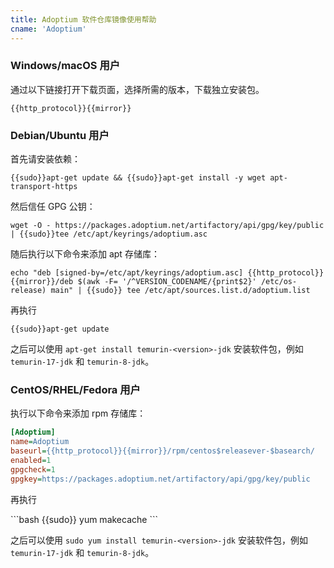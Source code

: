 ```yaml
---
title: Adoptium 软件仓库镜像使用帮助
cname: 'Adoptium'
---
```


### Windows/macOS 用户

通过以下链接打开下载页面，选择所需的版本，下载独立安装包。

<CodeBlock>

```
{{http_protocol}}{{mirror}}
```

</CodeBlock>

### Debian/Ubuntu 用户

首先请安装依赖：
<CodeBlock>
```shell
{{sudo}}apt-get update && {{sudo}}apt-get install -y wget apt-transport-https
```
</CodeBlock>

然后信任 GPG 公钥：
<CodeBlock>
```shell
wget -O - https://packages.adoptium.net/artifactory/api/gpg/key/public | {{sudo}}tee /etc/apt/keyrings/adoptium.asc
```
</CodeBlock>

随后执行以下命令来添加 apt 存储库：

<CodeBlock>

```shell
echo "deb [signed-by=/etc/apt/keyrings/adoptium.asc] {{http_protocol}}{{mirror}}/deb $(awk -F= '/^VERSION_CODENAME/{print$2}' /etc/os-release) main" | {{sudo}} tee /etc/apt/sources.list.d/adoptium.list
```

</CodeBlock>


再执行
<CodeBlock>
```shell
{{sudo}}apt-get update
```
</CodeBlock>

之后可以使用 `apt-get install temurin-<version>-jdk` 安装软件包，例如 `temurin-17-jdk` 和 `temurin-8-jdk`。

### CentOS/RHEL/Fedora 用户

执行以下命令来添加 rpm 存储库：

<CodeBlock enableQuickSetup filepath="/etc/yum.repos.d/adoptium.repo">

```ini
[Adoptium]
name=Adoptium
baseurl={{http_protocol}}{{mirror}}/rpm/centos$releasever-$basearch/
enabled=1
gpgcheck=1
gpgkey=https://packages.adoptium.net/artifactory/api/gpg/key/public
```

</CodeBlock>

再执行

<CodeBlock>
```bash
{{sudo}} yum makecache
```
</CodeBlock>

之后可以使用 `sudo yum install temurin-<version>-jdk` 安装软件包，例如 `temurin-17-jdk` 和 `temurin-8-jdk`。
